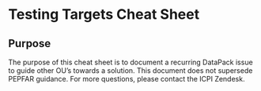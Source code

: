 # Testing Targets Cheat Sheet

## Purpose

The purpose of this cheat sheet is to document a recurring DataPack issue to guide other OU's towards a solution. This document does not supersede PEPFAR guidance. For more questions, please contact the ICPI Zendesk.


\newpage
